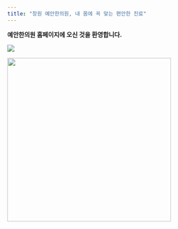 ```yaml
---
title: "창원 예안한의원, 내 몸에 꼭 맞는 편안한 진료"
---
```


**예안한의원 홈페이지에 오신 것을 환영합니다.**

![](img/sj-lee.png){fig-align="center"}

![](img/yean-map.webp){fig-align="center" width="375"}
